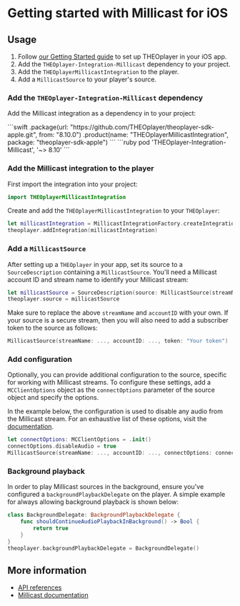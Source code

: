 # Getting started with Millicast for iOS


<Intro />

## Usage

1. Follow [our Getting Started guide](../../../getting-started/01-sdks/03-ios/00-getting-started.md)
   to set up THEOplayer in your iOS app.
2. Add the `THEOplayer-Integration-Millicast` dependency to your project.
3. Add the `THEOplayerMillicastIntegration` to the player.
4. Add a `MillicastSource` to your player's source.

### Add the `THEOplayer-Integration-Millicast` dependency

Add the Millicast integration as a dependency in to your project:

   <Tabs queryString="lang">
      <!-- prettier-ignore-start -->
      <TabItem value="spm" label="Swift Package Manager">
       ```swift
       .package(url: "https://github.com/THEOplayer/theoplayer-sdk-apple.git", from: "8.10.0")
       .product(name: "THEOplayerMillicastIntegration", package: "theoplayer-sdk-apple")
       ```
       </TabItem>
       <TabItem value="cocoapods" label="Cocoapods">
       ```ruby
       pod 'THEOplayer-Integration-Millicast', '~> 8.10'
       ```
       </TabItem>
       <!-- prettier-ignore-end -->
   </Tabs>

### Add the Millicast integration to the player

First import the integration into your project:

```swift
import THEOplayerMillicastIntegration
```

Create and add the `THEOplayerMillicastIntegration` to your `THEOplayer`:

```swift
let millicastIntegration = MillicastIntegrationFactory.createIntegration()
theoplayer.addIntegration(millicastIntegration)
```

### Add a `MillicastSource`

After setting up a `THEOplayer` in your app, set its source to a `SourceDescription` containing a `MillicastSource`.
You'll need a Millicast account ID and stream name to identify your Millicast stream:

```swift
let millicastSource = SourceDescription(source: MillicastSource(streamName: "multiview", accountID: "k9Mwad"))
theoplayer.source = millicastSource
```

Make sure to replace the above `streamName` and `accountID` with your own. If your source is a secure stream, then you will
also need to add a subscriber token to the source as follows:

```swift
MillicastSource(streamName: ..., accountID: ..., token: "Your token")
```

### Add configuration

Optionally, you can provide additional configuration to the source, specific for working with Millicast streams.
To configure these settings, add a `MCClientOptions` object as the `connectOptions` parameter of the source object
and specify the options.

In the example below, the configuration is used to disable any audio from the Millicast stream.
For an exhaustive list of these options, visit the [documentation](https://millicast.github.io/doc/latest/apple/documentation/millicastsdk/mcclientoptions).

```swift
let connectOptions: MCClientOptions = .init()
connectOptions.disableAudio = true
MillicastSource(streamName: ..., accountID: ..., connectOptions: connectOptions)
```

### Background playback

In order to play Millicast sources in the background, ensure you've configured a `backgroundPlaybackDelegate` on the player. A simple example for always allowing background playback is shown below:

```swift
class BackgroundDelegate: BackgroundPlaybackDelegate {
    func shouldContinueAudioPlaybackInBackground() -> Bool {
        return true
    }
}
theoplayer.backgroundPlaybackDelegate = BackgroundDelegate()
```

## More information

- [API references](pathname:///theoplayer/v8/api-reference/ios/Millicast/index.html)
- [Millicast documentation](https://docs.dolby.io/streaming-apis/docs/)
